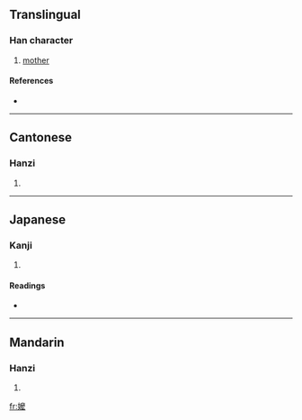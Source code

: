 {{also|嬷}}
==Translingual==

===Han character===
{{Han char|rn=38|rad=女|as=14|sn=17|four=4043<sub>2</sub>|canj=女戈金戈 (VICI)}}

# [[mother]]

====References====
* {{Han ref|kx=0272.270|dkj=06809|dj=0540.380|hdz=21087.140|uh=5B24|ud=23332|bh=C0A8|bd=49320}}

----

==Cantonese==

===Hanzi===
{{yue-hanzi|jyut=|y=ma1|sim=嬷}}

# {{defn|Cantonese|sort=女14}}

----

==Japanese==

===Kanji===
{{ja-kanji|grade=|rs=女14}}

# {{defn|Japanese|sort=女14}}

====Readings====
* {{ja-readings|on=[[ば]] (ba), [[ま]] (ma)|kun=}}

----

==Mandarin==

===Hanzi===
{{cmn-hanzi|sim=嬷|pin=[[mā]] ([[ma1]])|wg=ma<sup>1</sup>}}

# {{defn|Mandarin|sort=女14}}

[[fr:嬤]]